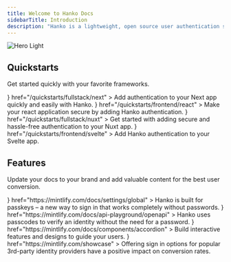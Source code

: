 ```yaml
---
title: Welcome to Hanko Docs
sidebarTitle: Introduction
description: "Hanko is a lightweight, open source user authentication solution that takes you on the journey beyond passwords."
---
```


<img
  className="block"
  src="/images/get-started/hanko-image.png"
  alt="Hero Light"
/>

## Quickstarts

Get started quickly with your favorite frameworks.

<CardGroup cols={2}>
  <Card
    title="Next.js"
    icon={
      <svg
        xmlns="http://www.w3.org/2000/svg"
        className="icon icon-tabler icon-tabler-brand-nextjs"
        width="30"
        height="30"
        viewBox="0 0 30 30"
        strokeWidth="2"
        stroke="currentColor"
        fill="none"
        strokeLinecap="round"
        strokeLinejoin="round"
      >
        <path stroke="none" d="M0 0h24v24H0z" fill="none"></path>
        <path d="M9 15v-6l7.745 10.65a9 9 0 1 1 2.255 -1.993"></path>
        <path d="M15 12v-3"></path>
      </svg>
    }
    href="/quickstarts/fullstack/next"
  >
    Add authentication to your Next app quickly and easily with Hanko.
  </Card>
  <Card
    title="React"
    icon={
      <svg
        xmlns="http://www.w3.org/2000/svg"
        className="icon icon-tabler icon-tabler-brand-react"
        width="30"
        height="30"
        viewBox="0 0 30 30"
        strokeWidth="2"
        stroke="currentColor"
        fill="none"
        strokeLinecap="round"
        strokeLinejoin="round"
      >
        <path stroke="none" d="M0 0h24v24H0z" fill="none"></path>
        <path d="M6.306 8.711c-2.602 .723 -4.306 1.926 -4.306 3.289c0 2.21 4.477 4 10 4c.773 0 1.526 -.035 2.248 -.102"></path>
        <path d="M17.692 15.289c2.603 -.722 4.308 -1.926 4.308 -3.289c0 -2.21 -4.477 -4 -10 -4c-.773 0 -1.526 .035 -2.25 .102"></path>
        <path d="M6.305 15.287c-.676 2.615 -.485 4.693 .695 5.373c1.913 1.105 5.703 -1.877 8.464 -6.66c.387 -.67 .733 -1.339 1.036 -2"></path>
        <path d="M17.694 8.716c.677 -2.616 .487 -4.696 -.694 -5.376c-1.913 -1.105 -5.703 1.877 -8.464 6.66c-.387 .67 -.733 1.34 -1.037 2"></path>
        <path d="M12 5.424c-1.925 -1.892 -3.82 -2.766 -5 -2.084c-1.913 1.104 -1.226 5.877 1.536 10.66c.386 .67 .793 1.304 1.212 1.896"></path>
        <path d="M12 18.574c1.926 1.893 3.821 2.768 5 2.086c1.913 -1.104 1.226 -5.877 -1.536 -10.66c-.375 -.65 -.78 -1.283 -1.212 -1.897"></path>
        <path d="M11.5 12.866a1 1 0 1 0 1 -1.732a1 1 0 0 0 -1 1.732z"></path>
      </svg>
    }
    href="/quickstarts/frontend/react"
  >
    Make your react application secure by adding Hanko authentication.
  </Card>
  <Card
    title="Nuxt"
    icon={
      <svg
        xmlns="http://www.w3.org/2000/svg"
        className="icon icon-tabler icon-tabler-brand-nuxt"
        width="30"
        height="30"
        viewBox="0 0 30 30"
        strokeWidth="2"
        stroke="currentColor"
        fill="none"
        strokeLinecap="round"
        strokeLinejoin="round"
      >
        <path stroke="none" d="M0 0h24v24H0z" fill="none"></path>
        <path d="M12.146 8.583l-1.3 -2.09a1.046 1.046 0 0 0 -1.786 .017l-5.91 9.908a1.046 1.046 0 0 0 .897 1.582h3.913"></path>
        <path d="M20.043 18c.743 0 1.201 -.843 .82 -1.505l-4.044 -7.013a.936 .936 0 0 0 -1.638 0l-4.043 7.013c-.382 .662 .076 1.505 .819 1.505h8.086z"></path>
      </svg>
    }
    href="/quickstarts/fullstack/nuxt"
  >
      Get started with adding secure and hassle-free authentication to your Nuxt app.
  </Card>
  <Card
    title="Svelte"
    icon={
      <svg
        xmlns="http://www.w3.org/2000/svg"
        className="icon icon-tabler icon-tabler-brand-svelte"
        width="30"
        height="30"
        viewBox="0 0 30 30"
        strokeWidth="2"
        stroke="currentColor"
        fill="none"
        strokeLinecap="round"
        strokeLinejoin="round"
      >
        <path stroke="none" d="M0 0h24v24H0z" fill="none"></path>
        <path d="M15 8l-5 3l.821 -.495c1.86 -1.15 4.412 -.49 5.574 1.352a3.91 3.91 0 0 1 -1.264 5.42l-5.053 3.126c-1.86 1.151 -4.312 .591 -5.474 -1.251a3.91 3.91 0 0 1 1.263 -5.42l.26 -.16"></path>
        <path d="M8 17l5 -3l-.822 .496c-1.86 1.151 -4.411 .491 -5.574 -1.351a3.91 3.91 0 0 1 1.264 -5.42l5.054 -3.127c1.86 -1.15 4.311 -.59 5.474 1.252a3.91 3.91 0 0 1 -1.264 5.42l-.26 .16"></path>
      </svg>
    }
    href="/quickstarts/frontend/svelte"
  >
    Add Hanko authentication to your Svelte app.
  </Card>
</CardGroup>

## Features

Update your docs to your brand and add valuable content for the best user conversion.

<CardGroup cols={2}>
  <Card
    title="Passkeys"
    icon={
      <svg
        xmlns="http://www.w3.org/2000/svg"
        className="icon icon-tabler icon-tabler-circle-key"
        width="30"
        height="30"
        viewBox="0 0 30 30"
        strokeWidth="2"
        stroke="currentColor"
        fill="none"
        strokeLinecap="round"
        strokeLinejoin="round"
      >
        <path stroke="none" d="M0 0h24v24H0z" fill="none"></path>
        <path d="M14 10m-2 0a2 2 0 1 0 4 0a2 2 0 1 0 -4 0"></path>
        <path d="M21 12a9 9 0 1 1 -18 0a9 9 0 0 1 18 0z"></path>
        <path d="M12.5 11.5l-4 4l1.5 1.5"></path>
        <path d="M12 15l-1.5 -1.5"></path>
      </svg>
    }
    href="https://mintlify.com/docs/settings/global"
  >
    Hanko is built for passkeys – a new way to sign in that works completely
    without passwords.
  </Card>
  <Card
    title="Mobile App Biometrics"
    icon={
      <svg
        xmlns="http://www.w3.org/2000/svg"
        className="icon icon-tabler icon-tabler-login"
        width="30"
        height="30"
        viewBox="0 0 30 30"
        strokeWidth="2"
        stroke="currentColor"
        fill="none"
        strokeLinecap="round"
        strokeLinejoin="round"
      >
        <path stroke="none" d="M0 0h24v24H0z" fill="none"></path>
        <path d="M14 8v-2a2 2 0 0 0 -2 -2h-7a2 2 0 0 0 -2 2v12a2 2 0 0 0 2 2h7a2 2 0 0 0 2 -2v-2"></path>
        <path d="M20 12h-13l3 -3m0 6l-3 -3"></path>
      </svg>
    }
    href="https://mintlify.com/docs/api-playground/openapi"
  >
    Hanko uses passcodes to verify an identity without the need for a password.
  </Card>
  <Card
    title="Passcodes"
    icon={
      <svg
        xmlns="http://www.w3.org/2000/svg"
        className="icon icon-tabler icon-tabler-lock-code"
        width="30"
        height="30"
        viewBox="0 0 30 30"
        strokeWidth="2"
        stroke="currentColor"
        fill="none"
        strokeLinecap="round"
        strokeLinejoin="round"
      >
        <path stroke="none" d="M0 0h24v24H0z" fill="none"></path>
        <path d="M11.5 21h-4.5a2 2 0 0 1 -2 -2v-6a2 2 0 0 1 2 -2h10a2 2 0 0 1 2 2"></path>
        <path d="M11 16a1 1 0 1 0 2 0a1 1 0 0 0 -2 0"></path>
        <path d="M8 11v-4a4 4 0 1 1 8 0v4"></path>
        <path d="M20 21l2 -2l-2 -2"></path>
        <path d="M17 17l-2 2l2 2"></path>
      </svg>
    }
    href="https://mintlify.com/docs/components/accordion"
  >
    Build interactive features and designs to guide your users.
  </Card>
  <Card
    title="OAuth Login"
    icon={
      <svg
        xmlns="http://www.w3.org/2000/svg"
        className="icon icon-tabler icon-tabler-brand-google"
        width="30"
        height="30"
        viewBox="0 0 30 30"
        strokeWidth="2"
        stroke="currentColor"
        fill="none"
        strokeLinecap="round"
        strokeLinejoin="round"
      >
        <path stroke="none" d="M0 0h24v24H0z" fill="none"></path>
        <path d="M17.788 5.108a9 9 0 1 0 3.212 6.892h-8"></path>
      </svg>
    }
    href="https://mintlify.com/showcase"
  >
    Offering sign in options for popular 3rd-party identity providers have a
    positive impact on conversion rates.
  </Card>
</CardGroup>
